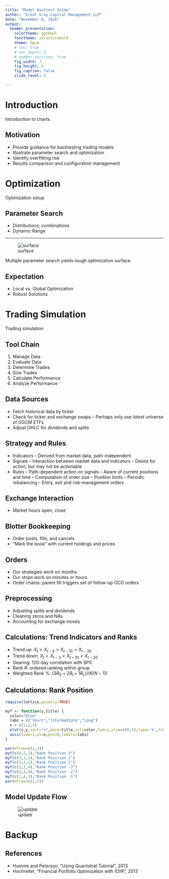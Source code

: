 ```yaml
---
title: "Model Backtest Guide"
author: "Great Gray Capital Management LLP"
date: "November 6, 2016"
output:
  beamer_presentation:
    colortheme: ggcmowl
    fonttheme: structurebold
    theme: Ggcm
    # toc: true
    # toc_depth: 2
    # number_sections: true
    fig_width: 7
    fig_height: 6
    fig_caption: false
    slide_level: 2

---
```



# Introduction

Introduction to charts

## Motivation

- Provide guidance for backtesting trading models
- Illustrate parameter search and optimization
- Identify overfitting risk
- Results comparison and configuration management

# Optimization

Optimization setup

## Parameter Search

- Distributions, combinations
- Dynamic Range

----

![surface](images/surface.png)

Multiple parameter search yields rough optimization surface.


## Expectation

- Local vs. Global Optimization
- Robust Solutions

# Trading Simulation

Trading simulation

## Tool Chain

1. Manage Data
1. Evaluate Data
1. Determine Trades
1. Size Trades
1. Calculate Performance
1. Analyze Performance

## Data Sources

- Fetch historical data by ticker
- Check for ticker and exchange swaps
-- Perhaps only use *latest* universe of GGCM ETFs
- Adjust OHLC for dividends and splits


## Strategy and Rules

- Indicators
-- Derived from market data, path-independent
- Signals
-- Interaction between market data and indicators
-- Desire for action, but may not be actionable
- Rules
-- Path-dependent action on signals
-- Aware of current positions and time
-- Computation of order size
-- Position limits
-- Periodic rebalancing
-- Entry, exit and risk-management orders

## Exchange Interaction

- Market hours open, close



## Blotter Bookkeeping

- Order posts, fills, and cancels
- "Mark the book" with current holdings and prices

## Orders

- Our strategies work on months
- Our stops work on minutes or hours
- Order chains: parent fill triggers set of follow-up OCO orders

## Preprocessing

- Adjusting splits and dividends
- Cleaning zeros and NAs
- Accounting for exchange moves

## Calculations: Trend Indicators and Ranks

- Trend up: $X_t > X_{t-5} > X_{t-10} > X_{t-20}$
- Trend down: $X_t < X_{t-5} < X_{t-10} < X_{t-20}$
- Gearing: 120-day correlation with SPX
- Rank $R$: ordered ranking within group
- Weighted Rank \%: $(3R_S + 2R_I + 1R_L)/(6(N-1))$


## Calculations: Rank Position

```r
require(lattice,quietly=TRUE)

myf <- function(y,title) {
  color="blue"
  labs = c("Short","Intermediate","Long")
  x = c(1,2,3)
  plot(x,y,xaxt="n",main=title,col=color,lwd=2,ylim=c(0,5),type='b',frame.plot=FALSE,axes=FALSE,ylab="Rank",xlab="")
  axis(side=1,at=x,pos=0,labels=labs)
}

par(mfrow=c(2,3))
myf(c(4,2,1),"Rank Position 3")
myf(c(3,3,1),"Rank Position 2")
myf(c(3,4,1),"Rank Position 1")
myf(c(1,3,4),"Rank Position -3")
myf(c(2,4,4),"Rank Position -2")
myf(c(1,4,3),"Rank Position -1")
par(mfrow=c(1,1))

```

## Model Update Flow

![update](images/flow-update.png)



# Backup

## References


- Humme and Peterson, "Using Quantstrat Tutorial", 2013
- Hochreiter, "Financial Portfolio Optimization with (O)R", 2013


